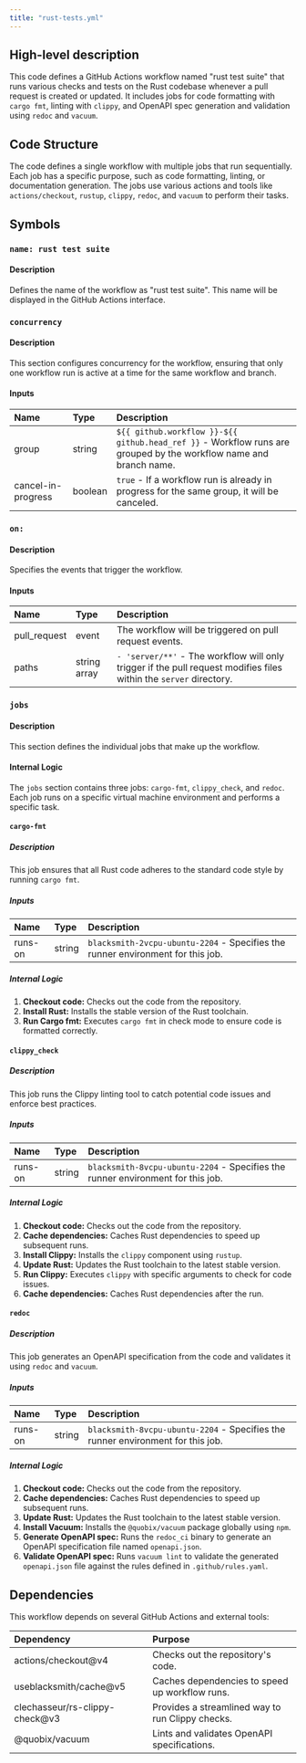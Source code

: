 ```yaml
---
title: "rust-tests.yml"
---
```


## High-level description
This code defines a GitHub Actions workflow named "rust test suite" that runs various checks and tests on the Rust codebase whenever a pull request is created or updated. It includes jobs for code formatting with `cargo fmt`, linting with `clippy`, and OpenAPI spec generation and validation using `redoc` and `vacuum`.

## Code Structure
The code defines a single workflow with multiple jobs that run sequentially. Each job has a specific purpose, such as code formatting, linting, or documentation generation. The jobs use various actions and tools like `actions/checkout`, `rustup`, `clippy`, `redoc`, and `vacuum` to perform their tasks.

## Symbols
### `name: rust test suite`
#### Description
Defines the name of the workflow as "rust test suite". This name will be displayed in the GitHub Actions interface.

### `concurrency`
#### Description
This section configures concurrency for the workflow, ensuring that only one workflow run is active at a time for the same workflow and branch.

#### Inputs
| Name | Type | Description |
|:-----|:-----|:------------|
| group | string | `${{ github.workflow }}-${{ github.head_ref }}` -  Workflow runs are grouped by the workflow name and branch name. |
| cancel-in-progress | boolean | `true` - If a workflow run is already in progress for the same group, it will be canceled. |

### `on:`
#### Description
Specifies the events that trigger the workflow.

#### Inputs
| Name | Type | Description |
|:-----|:-----|:------------|
| pull_request | event | The workflow will be triggered on pull request events. |
| paths | string array | `- 'server/**'` - The workflow will only trigger if the pull request modifies files within the `server` directory. |

### `jobs`
#### Description
This section defines the individual jobs that make up the workflow.

#### Internal Logic
The `jobs` section contains three jobs: `cargo-fmt`, `clippy_check`, and `redoc`. Each job runs on a specific virtual machine environment and performs a specific task.

#### `cargo-fmt`
##### Description
This job ensures that all Rust code adheres to the standard code style by running `cargo fmt`.

##### Inputs
| Name | Type | Description |
|:-----|:-----|:------------|
| runs-on | string | `blacksmith-2vcpu-ubuntu-2204` - Specifies the runner environment for this job. |

##### Internal Logic
1. **Checkout code:** Checks out the code from the repository.
2. **Install Rust:** Installs the stable version of the Rust toolchain.
3. **Run Cargo fmt:** Executes `cargo fmt` in check mode to ensure code is formatted correctly.

#### `clippy_check`
##### Description
This job runs the Clippy linting tool to catch potential code issues and enforce best practices.

##### Inputs
| Name | Type | Description |
|:-----|:-----|:------------|
| runs-on | string | `blacksmith-8vcpu-ubuntu-2204` - Specifies the runner environment for this job. |

##### Internal Logic
1. **Checkout code:** Checks out the code from the repository.
2. **Cache dependencies:** Caches Rust dependencies to speed up subsequent runs.
3. **Install Clippy:** Installs the `clippy` component using `rustup`.
4. **Update Rust:** Updates the Rust toolchain to the latest stable version.
5. **Run Clippy:** Executes `clippy` with specific arguments to check for code issues.
6. **Cache dependencies:** Caches Rust dependencies after the run.

#### `redoc`
##### Description
This job generates an OpenAPI specification from the code and validates it using `redoc` and `vacuum`.

##### Inputs
| Name | Type | Description |
|:-----|:-----|:------------|
| runs-on | string | `blacksmith-8vcpu-ubuntu-2204` - Specifies the runner environment for this job. |

##### Internal Logic
1. **Checkout code:** Checks out the code from the repository.
2. **Cache dependencies:** Caches Rust dependencies to speed up subsequent runs.
3. **Update Rust:** Updates the Rust toolchain to the latest stable version.
4. **Install Vacuum:** Installs the `@quobix/vacuum` package globally using `npm`.
5. **Generate OpenAPI spec:** Runs the `redoc_ci` binary to generate an OpenAPI specification file named `openapi.json`.
6. **Validate OpenAPI spec:** Runs `vacuum lint` to validate the generated `openapi.json` file against the rules defined in `.github/rules.yaml`.

## Dependencies
This workflow depends on several GitHub Actions and external tools:

| Dependency | Purpose |
|:-----------|:--------|
| actions/checkout@v4 | Checks out the repository's code. |
| useblacksmith/cache@v5 | Caches dependencies to speed up workflow runs. |
| clechasseur/rs-clippy-check@v3 | Provides a streamlined way to run Clippy checks. |
| @quobix/vacuum | Lints and validates OpenAPI specifications. |
